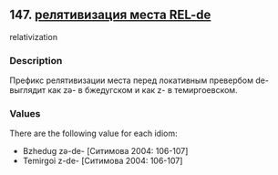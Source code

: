 ## 147. <a href =  'https://agricolamz.github.io/The_Circassian_Isoglosses_Database/147.html' target='_blank'>релятивизация места REL-de</a>
relativization

### Description

Префикс релятивизации места перед локативным превербом de- выглядит как zə- в бжедугском и как z- в темиргоевском.

### Values
There are the following value for each idiom:

* Bzhedug  zə-de- [Ситимова 2004: 106-107] 
* Temirgoi  z-de- [Ситимова 2004: 106-107] 

